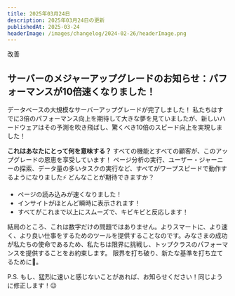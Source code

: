 ```yaml
---
title: 2025年03月24日
description: 2025年03月24日の更新
publishedAt: 2025-03-24
headerImage: /images/changelog/2024-02-26/headerImage.png
---
```

<Badge variant="noLink" className="m-0">
  <span>改善</span>
</Badge>

## サーバーのメジャーアップグレードのお知らせ：パフォーマンスが10倍速くなりました！
データベースの大規模なサーバーアップグレードが完了しました！
私たちはすでに3倍のパフォーマンス向上を期待して大きな夢を見ていましたが、新しいハードウェアはその予測を吹き飛ばし、驚くべき10倍のスピード向上を実現しました！

**これはあなたにとって何を意味する？**
すべての機能とすべての顧客が、このアップグレードの恩恵を享受しています！
ページ分析の実行、ユーザー・ジャーニーの探索、データ量の多いタスクの実行など、すべてがワープスピードで動作するようになりました⚡️
どんなことが期待できますか？
- ページの読み込みが速くなりました！
- インサイトがほとんど瞬時に表示されます！
- すべてがこれまで以上にスムーズで、キビキビと反応します！

結局のところ、これは数字だけの問題ではありません。よりスマートに、より速く、より良い仕事をするためのツールを提供することなのです。みなさまの成功が私たちの使命であるため、私たちは限界に挑戦し、トップクラスのパフォーマンスを提供することをお約束します。
限界を打ち破り、新たな基準を打ち立てるために🙌。

P.S. もし、猛烈に速いと感じないことがあれば、お知らせください！同じように修正します！😉